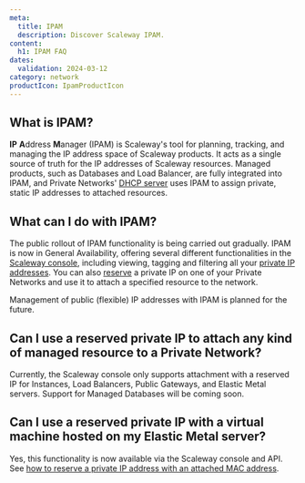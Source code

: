 ```yaml
---
meta:
  title: IPAM
  description: Discover Scaleway IPAM.
content:
  h1: IPAM FAQ
dates:
  validation: 2024-03-12
category: network
productIcon: IpamProductIcon
---
```


## What is IPAM?

**IP** **A**ddress **M**anager (IPAM) is Scaleway's tool for planning, tracking, and managing the IP address space of Scaleway products. It acts as a single source of truth for the IP addresses of Scaleway resources. Managed products, such as Databases and Load Balancer, are fully integrated into IPAM, and Private Networks' [DHCP server](/vpc/concepts/#dhcp) uses IPAM to assign private, static IP addresses to attached resources.

## What can I do with IPAM?

The public rollout of IPAM functionality is being carried out gradually. IPAM is now in General Availability, offering several different functionalities in the [Scaleway console](https://console.scaleway.com/ipam/), including viewing, tagging and filtering all your [private IP addresses](/ipam/concepts/#private-ip-address). You can also [reserve](/ipam/how-to/reserve-ip/) a private IP on one of your Private Networks and use it to attach a specified resource to the network.

Management of public (flexible) IP addresses with IPAM is planned for the future.

## Can I use a reserved private IP to attach any kind of managed resource to a Private Network?

Currently, the Scaleway console only supports attachment with a reserved IP for Instances, Load Balancers, Public Gateways, and Elastic Metal servers. Support for Managed Databases will be coming soon.

## Can I use a reserved private IP with a virtual machine hosted on my Elastic Metal server?

Yes, this functionality is now available via the Scaleway console and API. See [how to reserve a private IP address with an attached MAC address](/ipam/how-to/reserve-ip/#how-to-reserve-a-private-ip-address-with-an-attached-mac-address).